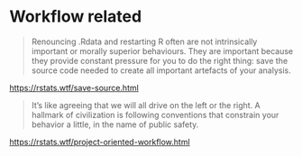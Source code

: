 # Workflow related

> 
  Renouncing .Rdata and restarting R often are not intrinsically important 
  or morally superior behaviours. 
  They are important because they provide constant pressure for you 
  to do the right thing: 
  save the source code needed to create all important artefacts of your analysis.

<https://rstats.wtf/save-source.html>

>
  It’s like agreeing that we will all drive on the left or the right. 
  A hallmark of civilization is following conventions 
  that constrain your behavior a little, in the name of public safety.

<https://rstats.wtf/project-oriented-workflow.html>
